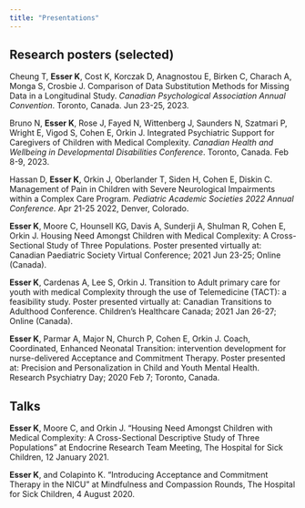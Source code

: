 ```yaml
---
title: "Presentations"
---
```


## Research posters (selected)

Cheung T, **Esser K**, Cost K, Korczak D, Anagnostou E, Birken C, Charach A, Monga S, Crosbie J. Comparison of Data Substitution Methods for Missing Data in a Longitudinal Study. *Canadian Psychological Association Annual Convention*. Toronto, Canada. Jun 23-25, 2023.

Bruno N, **Esser K**, Rose J, Fayed N, Wittenberg J, Saunders N, Szatmari P, Wright E, Vigod S, Cohen E, Orkin J. Integrated Psychiatric Support for Caregivers of Children with Medical Complexity. *Canadian Health and Wellbeing in Developmental Disabilities Conference*. Toronto, Canada. Feb 8-9, 2023.

Hassan D, **Esser K**, Orkin J, Oberlander T, Siden H, Cohen E, Diskin C. Management of Pain in Children with Severe Neurological Impairments within a Complex Care Program. *Pediatric Academic Societies 2022 Annual Conference*. Apr 21-25 2022, Denver, Colorado.

**Esser K**, Moore C, Hounsell KG, Davis A, Sunderji A, Shulman R, Cohen E, Orkin J. Housing Need Amongst Children with Medical Complexity: A Cross-Sectional Study of Three Populations. Poster presented virtually at: Canadian Paediatric Society Virtual Conference; 2021 Jun 23-25; Online (Canada).

**Esser K**, Cardenas A, Lee S, Orkin J. Transition to Adult primary care for youth with medical Complexity through the use of Telemedicine (TACT): a feasibility study. Poster presented virtually at: Canadian Transitions to Adulthood Conference. Children's Healthcare Canada; 2021 Jan 26-27; Online (Canada).

**Esser K**, Parmar A, Major N, Church P, Cohen E, Orkin J. Coach, Coordinated, Enhanced Neonatal Transition: intervention development for nurse-delivered Acceptance and Commitment Therapy. Poster presented at: Precision and Personalization in Child and Youth Mental Health. Research Psychiatry Day; 2020 Feb 7; Toronto, Canada.

## Talks

**Esser K**, Moore C, and Orkin J. "Housing Need Amongst Children with Medical Complexity: A Cross-Sectional Descriptive Study of Three Populations" at Endocrine Research Team Meeting, The Hospital for Sick Children, 12 January 2021.

**Esser K**, and Colapinto K. "Introducing Acceptance and Commitment Therapy in the NICU" at Mindfulness and Compassion Rounds, The Hospital for Sick Children, 4 August 2020.
